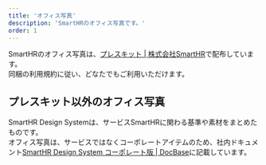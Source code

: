 ```yaml
---
title: 'オフィス写真'
description: 'SmartHRのオフィス写真です。'
order: 1
---
```


SmartHRのオフィス写真は、<a href ="https://smarthr.co.jp/press-kit/" target="_blank">プレスキット | 株式会社SmartHR</a>で配布しています。  
同梱の利用規約に従い、どなたでもご利用いただけます。


## プレスキット以外のオフィス写真
SmartHR Design Systemは、サービスSmartHRに関わる基準や素材をまとめたものです。  
オフィス写真は、サービスではなくコーポレートアイテムのため、社内ドキュメント<a href ="https://smarthr-inc.docbase.io/posts/2775925#%E3%82%AA%E3%83%95%E3%82%A3%E3%82%B9%E5%86%99%E7%9C%9F" target="_blank">SmartHR Design System コーポレート版 | DocBase</a>に記載しています。
